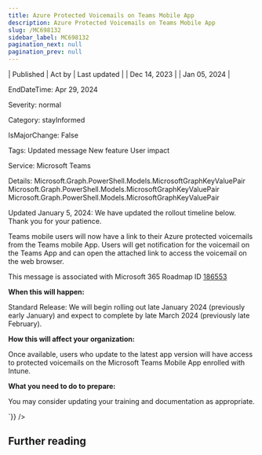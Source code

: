 ```yaml
---
title: Azure Protected Voicemails on Teams Mobile App
description: Azure Protected Voicemails on Teams Mobile App
slug: /MC698132
sidebar_label: MC698132
pagination_next: null
pagination_prev: null
---
```



| Published | Act by | Last updated |
| Dec 14, 2023 |  | Jan 05, 2024 |

EndDateTime: Apr 29, 2024

Severity: normal

Category: stayInformed

IsMajorChange: False

Tags: Updated message New feature User impact

Service: Microsoft Teams

Details: Microsoft.Graph.PowerShell.Models.MicrosoftGraphKeyValuePair Microsoft.Graph.PowerShell.Models.MicrosoftGraphKeyValuePair Microsoft.Graph.PowerShell.Models.MicrosoftGraphKeyValuePair

<div dangerouslySetInnerHTML={{__html:`
<p style="">Updated January 5, 2024: We have updated the rollout timeline below. Thank you for your patience.</p><p style="">Teams mobile users will now have a link to their Azure protected voicemails from the Teams mobile App. Users will get notification for the voicemail on the Teams App and can open the attached link to access the voicemail on the web browser.<br></p>
<p>This message is associated with Microsoft 365 Roadmap ID <a href="https://www.microsoft.com/microsoft-365/roadmap?rtc=1%26filters=&amp;searchterms=186553" target="_blank">186553</a><br></p>

<p><b>When this will happen:</b></p><p>Standard Release: We will begin rolling out late January 2024 (previously early January) and expect to complete by late March 2024 (previously late February).</p>

<p><b>How this will affect your organization:</b><br></p>

<p>Once available, users who update to the latest app version will have access to protected voicemails on the Microsoft Teams Mobile App enrolled with Intune.</p>

<p><b>What you need to do to prepare:</b><br></p>
<p>You may consider updating your training and documentation as appropriate.</p>
`}} />

## Further reading
